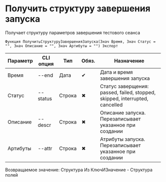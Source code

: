 ﻿---
sidebar_position: 8
description: Получить структуру завершения запуска и другие функции для работы с ReportPortal в Открытом пакете интеграций - бесплатной open-source библиотеке интеграций для 1С:Предприятие 8, OneScript и CLI
keywords: [1C, 1С, 1С:Предприятие, 1С:Предприятие 8.3, API, Интеграция, Сервисы, Обмен, OneScript, CLI, ReportPortal]
---


# Получить структуру завершения запуска
 Получает структуру параметров завершения тестового сеанса



`Функция ПолучитьСтруктуруЗавершенияЗапуска(Знач Время, Знач Статус = "", Знач Описание = "", Знач Артибуты = "") Экспорт`

  | Параметр | CLI опция | Тип | Обяз. | Назначение |
  |-|-|-|-|-|
  | Время | --end | Дата | &#x2714; | Дата и время завершения запуска |
  | Статус | --status | Строка | &#x2716; | Статус заверщения: passed, failed, stopped, skipped, interrupted, cancelled |
  | Описание | --descr | Строка | &#x2716; | Описание запуска. Перезаписывает указанное при создании |
  | Артибуты | --attr | Строка | &#x2716; | Атрибуты запуска. Перезаписывает указанное при создании |

  
  Возвращаемое значение:   Структура Из КлючИЗначение - Структура полей

<br/>




```bsl title="Пример использования для 1С:Предприятие/OneScript"

```
    




